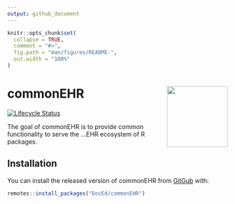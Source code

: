 ```yaml
---
output: github_document
---
```


<!-- README.md is generated from README.Rmd. Please edit that file -->

```r
knitr::opts_chunk$set(
  collapse = TRUE,
  comment = "#>",
  fig.path = "man/figures/README-",
  out.width = "100%"
)
```

# commonEHR <a href='https://cc-hic.github.io/commonEHR/'><img src='logo.png' align="right" height="139" /></a>

<!-- badges: start -->
[![Lifecycle Status](https://img.shields.io/badge/lifecycle-experimental-orange.svg)](https://www.tidyverse.org/lifecycle/)
<!-- badges: end -->

The goal of commonEHR is to provide common functionality to serve the ...EHR
ecosystem of R packages.

## Installation

You can install the released version of commonEHR from [GitGub](https://www.github.com/DocEd/commonEHR) with:

``` r
remotes::install_packages("DocEd/commonEHR")
```

